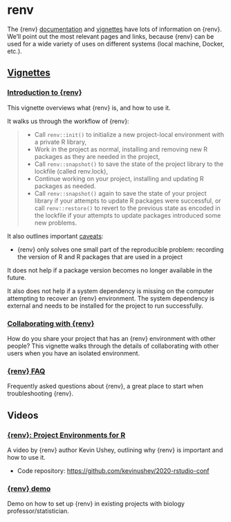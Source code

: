 # renv

The {renv} [documentation](https://rstudio.github.io/renv/index.html) and [vignettes](https://rstudio.github.io/renv/articles/) have lots of information on {renv}. We'll point out the most relevant pages and links, because {renv} can be used for a wide variety of uses on different systems (local machine, Docker, etc.). 


## [Vignettes](https://rstudio.github.io/renv/articles/)

### [Introduction to {renv}](https://rstudio.github.io/renv/articles/renv.html)

This vignette overviews what {renv} is, and how to use it. 

It walks us through the workflow of {renv}:

> - Call `renv::init()` to initialize a new project-local environment with a private R library,
- Work in the project as normal, installing and removing new R packages as they are needed in the project,
- Call `renv::snapshot()` to save the state of the project library to the lockfile (called renv.lock),
- Continue working on your project, installing and updating R packages as needed.
- Call `renv::snapshot()` again to save the state of your project library if your attempts to update R packages were successful, or call `renv::restore()` to revert to the previous state as encoded in the lockfile if your attempts to update packages introduced some new problems.

It also outlines important [caveats](https://rstudio.github.io/renv/articles/renv.html#caveats):

- {renv} only solves one small part of the reproducible problem: recording the version of R and R packages that are used in a project

It does not help if a package version becomes no longer available in the future. 

It also does not help if a system dependency is missing on the computer attempting to recover an {renv} environment. The system dependency is external and needs to be installed for the project to run successfully. 

### [Collaborating with {renv}](https://rstudio.github.io/renv/articles/collaborating.html)

How do you share your project that has an {renv} environment with other people? This vignette walks through the details of collaborating with other users when you have an isolated environment.

### [{renv} FAQ](https://rstudio.github.io/renv/articles/faq.html)

Frequently asked questions about {renv}, a great place to start when troubleshooting {renv}. 


## Videos

### [{renv}: Project Environments for R](https://posit.co/resources/videos/renv-project-environments-for-r/)

A video by {renv} author Kevin Ushey, outlining why {renv} is important and how to use it.

- Code repository: <https://github.com/kevinushey/2020-rstudio-conf>


### [{renv} demo](https://www.youtube.com/watch?v=yc7ZB4F_dc0)

Demo on how to set up {renv} in existing projects with biology professor/statistician.
